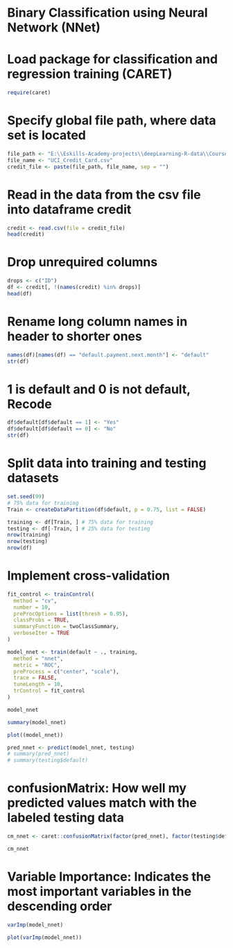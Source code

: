 # Binary Classification using Neural Network (NNet)

# Load package for classification and regression training (CARET)
```r
require(caret)
```

# Specify global file path, where data set is located
```r
file_path <- "E:\\Eskills-Academy-projects\\deepLearning-R-data\\Course-Data\\"
file_name <- "UCI_Credit_Card.csv"
credit_file <- paste(file_path, file_name, sep = "")
```

# Read in the data from the csv file into dataframe credit
```r
credit <- read.csv(file = credit_file)
head(credit)
```

# Drop unrequired columns 
```r
drops <- c("ID")
df <- credit[, !(names(credit) %in% drops)]
head(df)
```

# Rename long column names in header to shorter ones
```r
names(df)[names(df) == "default.payment.next.month"] <- "default"
str(df)
```

# 1 is default and 0 is not default, Recode
```r
df$default[df$default == 1] <- "Yes"
df$default[df$default == 0] <- "No"
str(df)
```

# Split data into training and testing datasets
```r
set.seed(99)
# 75% data for training
Train <- createDataPartition(df$default, p = 0.75, list = FALSE)
```
```r
training <- df[Train, ] # 75% data for training
testing <- df[-Train, ] # 25% data for testing
nrow(training)
nrow(testing)
nrow(df)
```

# Implement cross-validation 
```r
fit_control <- trainControl(
  method = "cv",
  number = 10,
  preProcOptions = list(thresh = 0.95),
  classProbs = TRUE,
  summaryFunction = twoClassSummary,
  verboseIter = TRUE
)
```
```r
model_nnet <- train(default ~ ., training,
  method = "nnet",
  metric = "ROC",
  preProcess = c("center", "scale"),
  trace = FALSE,
  tuneLength = 10,
  trControl = fit_control
)
```
```r
model_nnet
```
```r
summary(model_nnet)
```
```r
plot((model_nnet))
```

```r
pred_nnet <- predict(model_nnet, testing)
# summary(pred_nnet)
# summary(testing$default)
```
# confusionMatrix: How well my predicted values match with the labeled testing data
```r
cm_nnet <- caret::confusionMatrix(factor(pred_nnet), factor(testing$default))
```
```r
cm_nnet
```

# Variable Importance: Indicates the most important variables in the descending order
```r
varImp(model_nnet)
```
```r
plot(varImp(model_nnet))
```